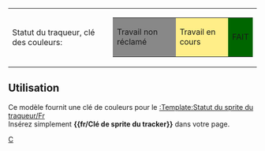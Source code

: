 {|
|Statut du traqueur, clé des couleurs:
|
{|border="2"
|style="background:#888888;" | Travail non réclamé
|style="background:#FFEE88;" | Travail en cours
|style="background:#006600;" | FAIT
|}
|}<noinclude>


== Utilisation ==

Ce modèle fournit une clé de couleurs pour le [[Template/fr/Statut du sprite du traqueur|:Template:Statut du sprite du traqueur/Fr]]<br />
Insérez simplement '''<nowiki>{{fr/Clé de sprite du tracker}}</nowiki>''' dans votre page.

[[Category:fr/Modèles|C]]</noinclude>